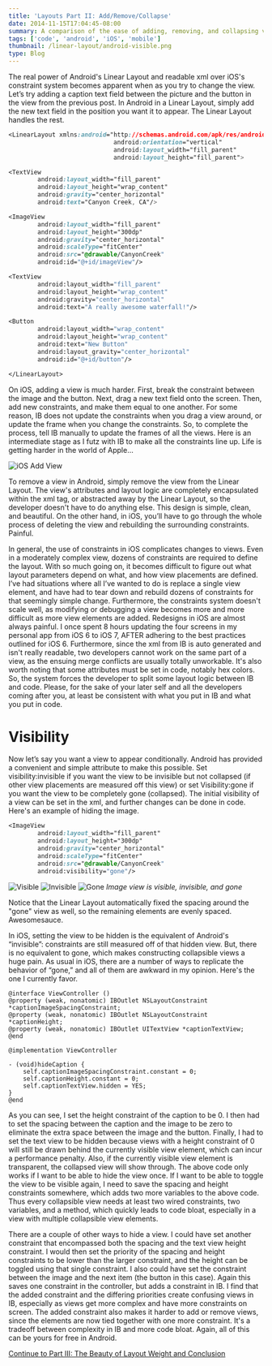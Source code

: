 ```yaml
---
title: 'Layouts Part II: Add/Remove/Collapse'
date: 2014-11-15T17:04:45-08:00
summary: A comparison of the ease of adding, removing, and collapsing views in an Android Linear Layout vs. an iOS Interface Builder view.
tags: ['code', 'android', 'iOS', 'mobile']
thumbnail: /linear-layout/android-visible.png
type: Blog
---
```


The real power of Android's Linear Layout and readable xml over iOS's constraint system becomes apparent when as you try to change the view. Let’s try adding a caption text field between the picture and the button in the view from the previous post. In Android in a Linear Layout, simply add the new text field in the position you want it to appear. The Linear Layout handles the rest.

```css
<LinearLayout xmlns:android="http://schemas.android.com/apk/res/android"
                             android:orientation="vertical"
                             android:layout_width="fill_parent"
                             android:layout_height="fill_parent">

<TextView
        android:layout_width="fill_parent"
        android:layout_height="wrap_content"
        android:gravity="center_horizontal"
        android:text="Canyon Creek, CA"/>

<ImageView
        android:layout_width="fill_parent"
        android:layout_height="300dp"
        android:gravity="center_horizontal"
        android:scaleType="fitCenter"
        android:src="@drawable/CanyonCreek"
        android:id="@+id/imageView"/>

<TextView
        android:layout_width="fill_parent"
        android:layout_height="wrap_content"
        android:gravity="center_horizontal"
        android:text="A really awesome waterfall!"/>

<Button
        android:layout_width="wrap_content"
        android:layout_height="wrap_content"
        android:text="New Button"
        android:layout_gravity="center_horizontal"
        android:id="@+id/button"/>

</LinearLayout>
```

On iOS, adding a view is much harder. First, break the constraint between the image and the button. Next, drag a new text field onto the screen. Then, add new constraints, and make them equal to one another. For some reason, IB does not update the constraints when you drag a view around, or update the frame when you change the constraints. So, to complete the process, tell IB manually to update the frames of all the views. Here is an intermediate stage as I futz with IB to make all the constraints line up. Life is getting harder in the world of Apple...

![iOS Add View](/static/images/linear-layout/ios-add-caption.png)

To remove a view in Android, simply remove the view from the Linear Layout. The view's attributes and layout logic are completely encapsulated within the xml tag, or abstracted away by the Linear Layout, so the developer doesn't have to do anything else. This design is simple, clean, and beautiful. On the other hand, in iOS, you’ll have to go through the whole process of deleting the view and rebuilding the surrounding constraints. Painful.

In general, the use of constraints in iOS complicates changes to views. Even in a moderately complex view, dozens of constraints are required to define the layout. With so much going on, it becomes difficult to figure out what layout parameters depend on what, and how view placements are defined. I’ve had situations where all I’ve wanted to do is replace a single view element, and have had to tear down and rebuild dozens of constraints for that seemingly simple change. Furthermore, the constraints system doesn't scale well, as modifying or debugging a view becomes more and more difficult as more view elements are added. Redesigns in iOS are almost always painful. I once spent 8 hours updating the four screens in my personal app from iOS 6 to iOS 7, AFTER adhering to the best practices outlined for iOS 6. Furthermore, since the xml from IB is auto generated and isn't really readable, two developers cannot work on the same part of a view, as the ensuing merge conflicts are usually totally unworkable. It's also worth noting that some attributes must be set in code, notably hex colors. So, the system forces the developer to split some layout logic between IB and code. Please, for the sake of your later self and all the developers coming after you, at least be consistent with what you put in IB and what you put in code.

# Visibility

Now let’s say you want a view to appear conditionally. Android has provided a convenient and simple attribute to make this possible. Set visibility:invisible if you want the view to be invisible but not collapsed (if other view placements are measured off this view) or set Visibility:gone if you want the view to be completely gone (collapsed). The initial visibility of a view can be set in the xml, and further changes can be done in code. Here's an example of hiding the image.

```css
<ImageView
        android:layout_width="fill_parent"
        android:layout_height="300dp"
        android:gravity="center_horizontal"
        android:scaleType="fitCenter"
        android:src="@drawable/CanyonCreek"
        android:visibility="gone"/>
```

![Visible](/static/images/linear-layout/android-visible.png)
![Invisible](/static/images/linear-layout/android-invisible.png)
![Gone](/static/images/linear-layout/android-gone.png)
_Image view is visible, invisible, and gone_

Notice that the Linear Layout automatically fixed the spacing around the "gone" view as well, so the remaining elements are evenly spaced. Awesomesauce.

In iOS, setting the view to be hidden is the equivalent of Android's “invisible”: constraints are still measured off of that hidden view. But, there is no equivalent to gone, which makes constructing collapsible views a huge pain. As usual in iOS, there are a number of ways to replicate the behavior of “gone,” and all of them are awkward in my opinion. Here's the one I currently favor.

```objective c
@interface ViewController ()
@property (weak, nonatomic) IBOutlet NSLayoutConstraint *captionImageSpacingConstraint;
@property (weak, nonatomic) IBOutlet NSLayoutConstraint *captionHeight;
@property (weak, nonatomic) IBOutlet UITextView *captionTextView;
@end

@implementation ViewController

- (void)hideCaption {
    self.captionImageSpacingConstraint.constant = 0;
    self.captionHeight.constant = 0;
    self.captionTextView.hidden = YES;
}
@end
```

As you can see, I set the height constraint of the caption to be 0. I then had to set the spacing between the caption and the image to be zero to eliminate the extra space between the image and the button. Finally, I had to set the text view to be hidden because views with a height constraint of 0 will still be drawn behind the currently visible view element, which can incur a performance penalty. Also, if the currently visible view element is transparent, the collapsed view will show through. The above code only works if I want to be able to hide the view once. If I want to be able to toggle the view to be visible again, I need to save the spacing and height constraints somewhere, which adds two more variables to the above code. Thus every collapsible view needs at least two wired constraints, two variables, and a method, which quickly leads to code bloat, especially in a view with multiple collapsible view elements.

There are a couple of other ways to hide a view. I could have set another constraint that encompassed both the spacing and the text view height constraint. I would then set the priority of the spacing and height constraints to be lower than the larger constraint, and the height can be toggled using that single constraint. I also could have set the constraint between the image and the next item (the button in this case). Again this saves one constraint in the controller, but adds a constraint in IB. I find that the added constraint and the differing priorities create confusing views in IB, especially as views get more complex and have more constraints on screen. The added constraint also makes it harder to add or remove views, since the elements are now tied together with one more constraint. It's a tradeoff between complexity in IB and more code bloat. Again, all of this can be yours for free in Android.

[Continue to Part III: The Beauty of Layout Weight and Conclusion](../android-ios-layouts-part-iii-the-beauty-of-layout-weight-and-conclusion)
